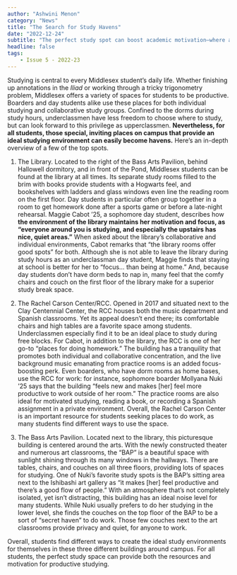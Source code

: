 ```yaml
---
author: "Ashwini Menon"
category: "News"
title: "The Search for Study Havens"
date: "2022-12-24"
subtitle: "The perfect study spot can boost academic motivation—where are these spaces on campus?"
headline: false
tags:
    - Issue 5 - 2022-23
---
```



Studying is central to every Middlesex student’s daily life. Whether finishing up annotations in the _Iliad_ or working through a tricky trigonometry problem, Middlesex offers a variety of spaces for students to be productive. Boarders and day students alike use these places for both individual studying and collaborative study groups. Confined to the dorms during study hours, underclassmen have less freedom to choose where to study, but can look forward to this privilege as upperclassmen. **Nevertheless, for all students, those special, inviting places on campus that provide an ideal studying environment can easily become havens.** Here’s an in-depth overview of a few of the top spots.

1. The Library. Located to the right of the Bass Arts Pavilion, behind Hallowell dormitory, and in front of the Pond, Middlesex students can be found at the library at all times. Its separate study rooms filled to the brim with books provide students with a Hogwarts feel, and bookshelves with ladders and glass windows even line the reading room on the first floor. Day students in particular often group together in a room to get homework done after a sports game or before a late-night rehearsal. Maggie Cabot ’25, a sophomore day student, describes how **the environment of the library maintains her motivation and focus, as “everyone around you is studying, and especially the upstairs has nice, quiet areas.”** When asked about the library’s collaborative and individual environments, Cabot remarks that “the library rooms offer good spots” for both. Although she is not able to leave the library during study hours as an underclassman day student, Maggie finds that staying at school is better for her to “focus… than being at home.” And, because day students don’t have dorm beds to nap in, many feel that the comfy chairs and couch on the first floor of the library make for a superior study break space.

2. The Rachel Carson Center/RCC. Opened in 2017 and situated next to the Clay Centennial Center, the RCC houses both the music department and Spanish classrooms. Yet its appeal doesn’t end there; its comfortable chairs and high tables are a favorite space among students. Underclassmen especially find it to be an ideal place to study during free blocks. For Cabot, in addition to the library, the RCC is one of her go-to “places for doing homework.” The building has a tranquility that promotes both individual and collaborative concentration, and the live background music emanating from practice rooms is an added focus-boosting perk. Even boarders, who have dorm rooms as home bases, use the RCC for work: for instance, sophomore boarder Mollyana Nuki ’25 says that the building “feels new and makes [her] feel more productive to work outside of her room.” The practice rooms are also ideal for motivated studying, reading a book, or recording a Spanish assignment in a private environment. Overall, the Rachel Carson Center is an important resource for students seeking places to do work, as many students find different ways to use the space. 

3. The Bass Arts Pavilion. Located next to the library, this picturesque building is centered around the arts. With the newly constructed theater and numerous art classrooms, the “BAP” is a beautiful space with sunlight shining through its many windows in the hallways. There are tables, chairs, and couches on all three floors, providing lots of spaces for studying. One of Nuki’s favorite study spots is the BAP’s sitting area next to the Ishibashi art gallery as “it makes [her] feel productive and there’s a good flow of people.” With an atmosphere that’s not completely isolated, yet isn’t distracting, this building has an ideal noise level for many students. While Nuki usually prefers to do her studying in the lower level, she finds the couches on the top floor of the BAP to be a sort of “secret haven” to do work. Those few couches next to the art classrooms provide privacy and quiet, for anyone to work. 

Overall, students find different ways to create the ideal study environments for themselves in these three different buildings around campus. For all students, the perfect study space can provide both the resources and motivation for productive studying. 
